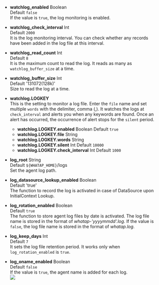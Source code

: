 -   **watchlog_enabled** <span class='type'>Boolean</span><br/>
      Default `false`<br/>
      If the value is `true`, the log monitoring is enabled.

-   **watchlog_check_interval** <span class='type'>Int</span><br/>
      Default `2000`<br/>
      It is the log monitoring interval. You can check whether any records have been added in the log file at this interval.

-   **watchlog_read_count** <span class='type'>Int</span><br/>
      Default `8`<br/>
      It is the maximum count to read the log. It reads as many as `watchlog_buffer_size` at a time.

-   **watchlog_buffer_size** <span class='type'>Int</span><br/>
      Default '131072(128k)'<br/>
      Size to read the log at a time.

-   **watchlog.LOGKEY**<br/>
      This is the setting to monitor a log file. Enter the `file` name and set multiple `words` with the delimiter, comma (,). It watches the logs at `check_interval` and alerts you when any keywords are found. Once an alert has occurred, the occurrence of alert stops for the `silent` period.

    -   **watchlog.LOGKEY.enabled** <span class='type'>Boolean</span> Default `true`
    -   **watchlog.LOGKEY.file** <span class='type'>String</span>
    -   **watchlog.LOGKEY.words** <span class='type'>String</span>
    -   **watchlog.LOGKEY.silent** <span class='type'>Int</span> Default `10000`
    -   **watchlog.LOGKEY.check_interval** <span class='type'>Int</span> Default `1000`

-   **log_root** <span class='type'>String</span><br/>
      Default `${WHATAP_HOME}`/logs<br/>
      Set the agent log path.

-   **log_datasource_lookup_enabled** <span class='type'>Boolean</span><br/>
    Default 'true'<br/>
    The function to record the log is activated in case of DataSource upon InitialContext Lookup.

-   **log_rotation_enabled** <span class='type'>Boolean</span><br/>
      Default `true`<br/>
      The function to store agent log files by date is activated. The log file name is stored in the format of _whatap-'yyyymmdd'.log_. If the value is `false`, the log file name is stored in the format of _whatap.log_.

-   **log_keep_days** <span class='type'>Int</span><br/>
      Default `7`<br/>
      It sets the log file retention period. It works only when `log_rotation_enabled` is `true`.

-   **log_oname_enabled** <span class='type'>Boolean</span><br/>
      Default `false`<br/>
      If the value is `true`, the agent name is added for each log.<br/>
      ![](/img/java-agent-log-oname.png)
